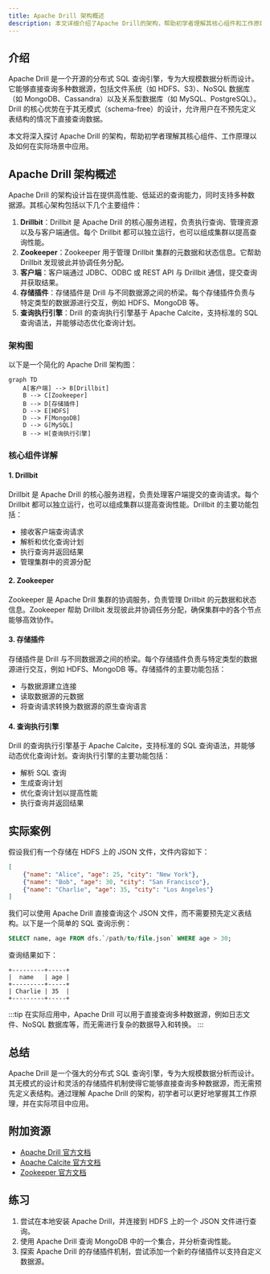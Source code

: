```yaml
---
title: Apache Drill 架构概述
description: 本文详细介绍了Apache Drill的架构，帮助初学者理解其核心组件和工作原理。
---
```


## 介绍

Apache Drill 是一个开源的分布式 SQL 查询引擎，专为大规模数据分析而设计。它能够直接查询多种数据源，包括文件系统（如 HDFS、S3）、NoSQL 数据库（如 MongoDB、Cassandra）以及关系型数据库（如 MySQL、PostgreSQL）。Drill 的核心优势在于其无模式（schema-free）的设计，允许用户在不预先定义表结构的情况下直接查询数据。

本文将深入探讨 Apache Drill 的架构，帮助初学者理解其核心组件、工作原理以及如何在实际场景中应用。

## Apache Drill 架构概述

Apache Drill 的架构设计旨在提供高性能、低延迟的查询能力，同时支持多种数据源。其核心架构包括以下几个主要组件：

1. **Drillbit**：Drillbit 是 Apache Drill 的核心服务进程，负责执行查询、管理资源以及与客户端通信。每个 Drillbit 都可以独立运行，也可以组成集群以提高查询性能。
2. **Zookeeper**：Zookeeper 用于管理 Drillbit 集群的元数据和状态信息。它帮助 Drillbit 发现彼此并协调任务分配。
3. **客户端**：客户端通过 JDBC、ODBC 或 REST API 与 Drillbit 通信，提交查询并获取结果。
4. **存储插件**：存储插件是 Drill 与不同数据源之间的桥梁。每个存储插件负责与特定类型的数据源进行交互，例如 HDFS、MongoDB 等。
5. **查询执行引擎**：Drill 的查询执行引擎基于 Apache Calcite，支持标准的 SQL 查询语法，并能够动态优化查询计划。

### 架构图

以下是一个简化的 Apache Drill 架构图：

```mermaid
graph TD
    A[客户端] --> B[Drillbit]
    B --> C[Zookeeper]
    B --> D[存储插件]
    D --> E[HDFS]
    D --> F[MongoDB]
    D --> G[MySQL]
    B --> H[查询执行引擎]
```

### 核心组件详解

#### 1. Drillbit

Drillbit 是 Apache Drill 的核心服务进程，负责处理客户端提交的查询请求。每个 Drillbit 都可以独立运行，也可以组成集群以提高查询性能。Drillbit 的主要功能包括：

- 接收客户端查询请求
- 解析和优化查询计划
- 执行查询并返回结果
- 管理集群中的资源分配

#### 2. Zookeeper

Zookeeper 是 Apache Drill 集群的协调服务，负责管理 Drillbit 的元数据和状态信息。Zookeeper 帮助 Drillbit 发现彼此并协调任务分配，确保集群中的各个节点能够高效协作。

#### 3. 存储插件

存储插件是 Drill 与不同数据源之间的桥梁。每个存储插件负责与特定类型的数据源进行交互，例如 HDFS、MongoDB 等。存储插件的主要功能包括：

- 与数据源建立连接
- 读取数据源的元数据
- 将查询请求转换为数据源的原生查询语言

#### 4. 查询执行引擎

Drill 的查询执行引擎基于 Apache Calcite，支持标准的 SQL 查询语法，并能够动态优化查询计划。查询执行引擎的主要功能包括：

- 解析 SQL 查询
- 生成查询计划
- 优化查询计划以提高性能
- 执行查询并返回结果

## 实际案例

假设我们有一个存储在 HDFS 上的 JSON 文件，文件内容如下：

```json
[
    {"name": "Alice", "age": 25, "city": "New York"},
    {"name": "Bob", "age": 30, "city": "San Francisco"},
    {"name": "Charlie", "age": 35, "city": "Los Angeles"}
]
```

我们可以使用 Apache Drill 直接查询这个 JSON 文件，而不需要预先定义表结构。以下是一个简单的 SQL 查询示例：

```sql
SELECT name, age FROM dfs.`/path/to/file.json` WHERE age > 30;
```

查询结果如下：

```
+---------+-----+
|  name   | age |
+---------+-----+
| Charlie | 35  |
+---------+-----+
```

:::tip
在实际应用中，Apache Drill 可以用于直接查询多种数据源，例如日志文件、NoSQL 数据库等，而无需进行复杂的数据导入和转换。
:::

## 总结

Apache Drill 是一个强大的分布式 SQL 查询引擎，专为大规模数据分析而设计。其无模式的设计和灵活的存储插件机制使得它能够直接查询多种数据源，而无需预先定义表结构。通过理解 Apache Drill 的架构，初学者可以更好地掌握其工作原理，并在实际项目中应用。

## 附加资源

- [Apache Drill 官方文档](https://drill.apache.org/docs/)
- [Apache Calcite 官方文档](https://calcite.apache.org/docs/)
- [Zookeeper 官方文档](https://zookeeper.apache.org/doc/current/)

## 练习

1. 尝试在本地安装 Apache Drill，并连接到 HDFS 上的一个 JSON 文件进行查询。
2. 使用 Apache Drill 查询 MongoDB 中的一个集合，并分析查询性能。
3. 探索 Apache Drill 的存储插件机制，尝试添加一个新的存储插件以支持自定义数据源。
